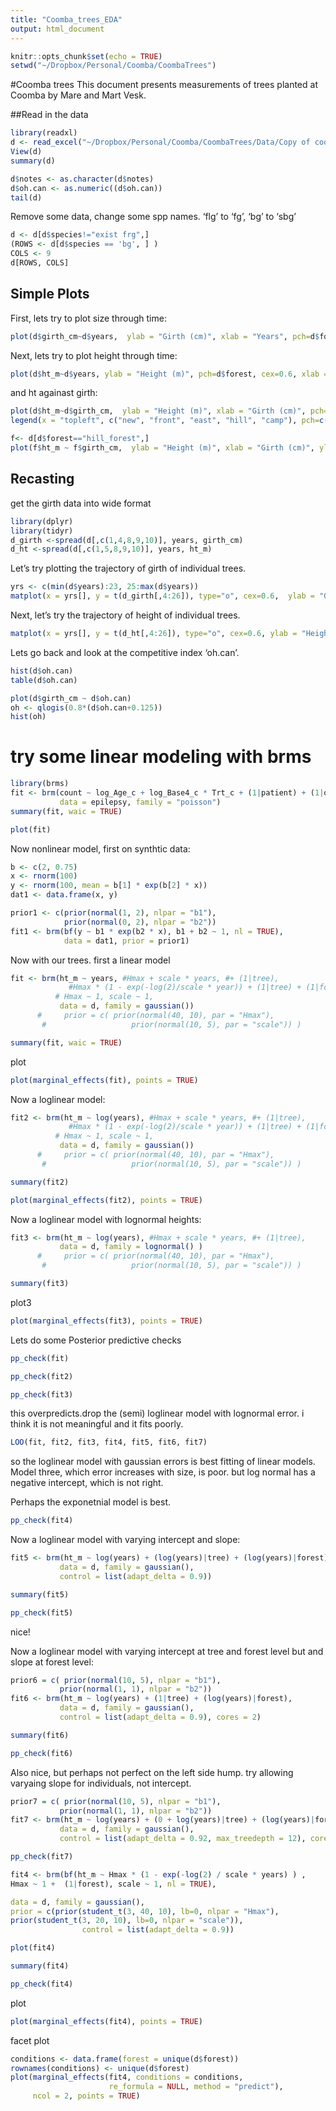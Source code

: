 ```yaml
---
title: "Coomba_trees_EDA"
output: html_document
---
```


```r
knitr::opts_chunk$set(echo = TRUE)
setwd("~/Dropbox/Personal/Coomba/CoombaTrees")
```

#Coomba trees
This document presents measurements of trees planted at Coomba by Mare and Mart Vesk.

##Read in the data

```r
library(readxl)
d <- read_excel("~/Dropbox/Personal/Coomba/CoombaTrees/Data/Copy of coomba_trees_statistics_08012016.xlsx")
View(d)
summary(d)
```

```r
d$notes <- as.character(d$notes)
d$oh.can <- as.numeric((d$oh.can))
tail(d)
```

Remove some data, change some spp names. 'flg' to 'fg', 'bg' to 'sbg'
```r
d <- d[d$species!="exist frg",]
(ROWS <- d[d$species == 'bg', ] )
COLS <- 9
d[ROWS, COLS]
```


## Simple Plots

First, lets try to plot size through time:

```r
plot(d$girth_cm~d$years,  ylab = "Girth (cm)", xlab = "Years", pch=d$forest, cex=0.6, ylim = c(0,180), xlim = c(0,30))
```

Next, lets try to plot height through time:

```r
plot(d$ht_m~d$years, ylab = "Height (m)", pch=d$forest, cex=0.6, xlab = "Years", ylim = c(0,30), xlim = c(0,30))
```


and ht againast girth:
```r
plot(d$ht_m~d$girth_cm,  ylab = "Height (m)", xlab = "Girth (cm)", pch=d$forest, cex=0.6, ylim = c(0,30), xlim = c(0,180)) 
legend(x = "topleft", c("new", "front", "east", "hill", "camp"), pch=c("n", "f", "E", "h", "C" ))
```
```r
f<- d[d$forest=="hill_forest",]
plot(f$ht_m ~ f$girth_cm,  ylab = "Height (m)", xlab = "Girth (cm)", ylim = c(0,30), xlim = c(0,180))
```


## Recasting
get the girth data into wide format
```r
library(dplyr)
library(tidyr)
d_girth <-spread(d[,c(1,4,8,9,10)], years, girth_cm)
d_ht <-spread(d[,c(1,5,8,9,10)], years, ht_m)
```

Let's try plotting the trajectory of girth of individual trees.
```r
yrs <- c(min(d$years):23, 25:max(d$years))
matplot(x = yrs[], y = t(d_girth[,4:26]), type="o", cex=0.6,  ylab = "Girth (cm)", xlab = "Years",ylim = c(0,180), xlim = c(0,30))
```

Next, let's try the trajectory of height of individual trees.
```r
matplot(x = yrs[], y = t(d_ht[,4:26]), type="o", cex=0.6, ylab = "Height (m)", xlab = "Years", ylim = c(0,30), xlim = c(0,30))
```

Lets go back and look at the competitive index 'oh.can'.

```r
hist(d$oh.can)
table(d$oh.can)
```

```r
plot(d$girth_cm ~ d$oh.can)
oh <- qlogis(0.8*(d$oh.can+0.125))
hist(oh)
```


# try some linear modeling with brms
```r
library(brms)
fit <- brm(count ~ log_Age_c + log_Base4_c * Trt_c + (1|patient) + (1|obs), 
           data = epilepsy, family = "poisson")
summary(fit, waic = TRUE) 
```

```r
plot(fit) 
```
Now nonlinear model, first on synthtic data:
```r
b <- c(2, 0.75)
x <- rnorm(100)
y <- rnorm(100, mean = b[1] * exp(b[2] * x))
dat1 <- data.frame(x, y)
```


```r
prior1 <- c(prior(normal(1, 2), nlpar = "b1"),
            prior(normal(0, 2), nlpar = "b2"))
fit1 <- brm(bf(y ~ b1 * exp(b2 * x), b1 + b2 ~ 1, nl = TRUE),
            data = dat1, prior = prior1)
```


Now with our trees. first a linear model

```r
fit <- brm(ht_m ~ years, #Hmax + scale * years, #+ (1|tree),
             #Hmax * (1 - exp(-log(2)/scale * year)) + (1|tree) + (1|forest),
          # Hmax ~ 1, scale ~ 1,
           data = d, family = gaussian())
      #     prior = c( prior(normal(40, 10), par = "Hmax"),
       #                   prior(normal(10, 5), par = "scale")) )

```


```r
summary(fit, waic = TRUE)
```


plot
```r
plot(marginal_effects(fit), points = TRUE)
```

Now a loglinear model:
```r
fit2 <- brm(ht_m ~ log(years), #Hmax + scale * years, #+ (1|tree),
             #Hmax * (1 - exp(-log(2)/scale * year)) + (1|tree) + (1|forest),
          # Hmax ~ 1, scale ~ 1,
           data = d, family = gaussian())
      #     prior = c( prior(normal(40, 10), par = "Hmax"),
       #                   prior(normal(10, 5), par = "scale")) )

```

```r
summary(fit2)
```

```r
plot(marginal_effects(fit2), points = TRUE)
```

Now a loglinear model with lognormal heights:
```r
fit3 <- brm(ht_m ~ log(years), #Hmax + scale * years, #+ (1|tree),
           data = d, family = lognormal() )
      #     prior = c( prior(normal(40, 10), par = "Hmax"),
       #                   prior(normal(10, 5), par = "scale")) )

```


```r
summary(fit3)
```

plot3
```r
plot(marginal_effects(fit3), points = TRUE)
```

Lets do some Posterior predictive checks

```r
pp_check(fit)
```

```r
pp_check(fit2)
```



```r
pp_check(fit3)
```
this overpredicts.drop the (semi) loglinear model with lognormal error. i think it is not meaningful and it fits poorly.

```r
LOO(fit, fit2, fit3, fit4, fit5, fit6, fit7)
```

so the loglinear model with gaussian errors is best fitting of linear models. Model three, which error increases with size, is poor. 
but log normal has a negative intercept, which is not right.

Perhaps the exponetnial model is best.

```r
pp_check(fit4)
```

Now a loglinear model with varying intercept and slope:
```r
fit5 <- brm(ht_m ~ log(years) + (log(years)|tree) + (log(years)|forest),
           data = d, family = gaussian(),
           control = list(adapt_delta = 0.9))
```

```r
summary(fit5)
```


```r
pp_check(fit5)
```
nice!

Now a loglinear model with varying intercept at tree and forest level but and slope at forest level:
```r
prior6 = c( prior(normal(10, 5), nlpar = "b1"),
           prior(normal(1, 1), nlpar = "b2"))
fit6 <- brm(ht_m ~ log(years) + (1|tree) + (log(years)|forest),
           data = d, family = gaussian(),
           control = list(adapt_delta = 0.9), cores = 2)
```

```r
summary(fit6)
```


```r
pp_check(fit6)
```
Also nice, but perhaps not perfect on the left side hump. try allowing varyaing slope for individuals, not intercept.

```r
prior7 = c( prior(normal(10, 5), nlpar = "b1"),
           prior(normal(1, 1), nlpar = "b2"))
fit7 <- brm(ht_m ~ log(years) + (0 + log(years)|tree) + (log(years)|forest),
           data = d, family = gaussian(),
           control = list(adapt_delta = 0.92, max_treedepth = 12), cores = 2)
```


```r
pp_check(fit7)
```


```r
fit4 <- brm(bf(ht_m ~ Hmax * (1 - exp(-log(2) / scale * years) ) , 
Hmax ~ 1 +  (1|forest), scale ~ 1, nl = TRUE),

data = d, family = gaussian(),
prior = c(prior(student_t(3, 40, 10), lb=0, nlpar = "Hmax"),
prior(student_t(3, 20, 10), lb=0, nlpar = "scale")),
                control = list(adapt_delta = 0.9))

```


```r
plot(fit4)
```



```r
summary(fit4)
```


```r
pp_check(fit4)
```

plot
```r
plot(marginal_effects(fit4), points = TRUE)
```

facet plot
```r
conditions <- data.frame(forest = unique(d$forest))
rownames(conditions) <- unique(d$forest)
plot(marginal_effects(fit4, conditions = conditions, 
                      re_formula = NULL, method = "predict"), 
     ncol = 2, points = TRUE)
```



